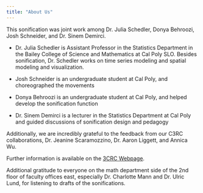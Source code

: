 ```yaml
---
title: "About Us"
---
```


This sonification was joint work among Dr. Julia Schedler, Donya Behroozi, Josh Schneider, and Dr. Sinem Demirci.

-   Dr. Julia Schedler is Assistant Professor in the Statistics Department in the Bailey College of Science and Mathematics at Cal Poly SLO. Besides sonification, Dr. Schedler works on time series modeling and spatial modeling and visualization.

-   Josh Schneider is an undergraduate student at Cal Poly, and choreographed the movements

-   Donya Behroozi is an undergraduate student at Cal Poly, and helped develop the sonification function

-   Dr. Sinem Demirci is a lecturer in the Statistics Department at Cal Poly and guided discussions of sonification design and pedagogy

Additionally, we are incredibly grateful to the feedback from our C3RC collaborations, Dr. Jeanine Scaramozzino, Dr. Aaron Liggett, and Annica Wu.

Further information is available on the [3CRC Webpage](https://guides.lib.calpoly.edu/steam).

Additional gratitude to everyone on the math department side of the 2nd floor of faculty offices east, especially Dr. Charlotte Mann and Dr. Ulric Lund, for listening to drafts of the sonifications.
